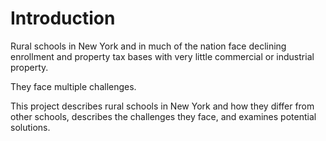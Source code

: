 # Introduction

Rural schools in New York and in much of the nation face declining enrollment and property tax bases with very little commercial or industrial property.

They face multiple challenges.

This project describes rural schools in New York and how they differ from other schools, describes the challenges they face, and examines potential solutions.

